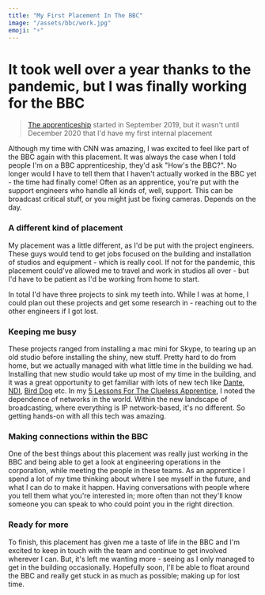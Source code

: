```yaml
---
title: "My First Placement In The BBC"
image: "/assets/bbc/work.jpg"
emoji: "⚡️"
---
```


# It took well over a year thanks to the pandemic, but I was finally working for the BBC

> [The apprenticeship](/bbc) started in September 2019, but it wasn't until December 2020 that I'd have my first internal placement

Although my time with CNN was amazing, I was excited to feel like part of the BBC again with this placement. It was always the case when I told people I'm on a BBC apprenticeship, they'd ask "How's the BBC?". No longer would I have to tell them that I haven't actually worked in the BBC yet - the time had finally come! Often as an apprentice, you're put with the support engineers who handle all kinds of, well, support. This can be broadcast critical stuff, or you might just be fixing cameras. Depends on the day.

<Picture pic="/assets/bbc/bars.jpeg" caption="" alt="TV gallery" />

### A different kind of placement

My placement was a little different, as I'd be put with the project engineers. These guys would tend to get jobs focused on the building and installation of studios and equipment - which is really cool. If not for the pandemic, this placement could've allowed me to travel and work in studios all over - but I'd have to be patient as I'd be working from home to start.

In total I'd have three projects to sink my teeth into. While I was at home, I could plan out these projects and get some research in - reaching out to the other engineers if I got lost.

<Picture
	pic="/assets/bbc/work.jpg"
	caption="Getting my head around de-rigging the studio gallery"
	alt="Me de-rigging the studio gallery"
/>

### Keeping me busy

These projects ranged from installing a mac mini for Skype, to tearing up an old studio before installing the shiny, new stuff. Pretty hard to do from home, but we actually managed with what little time in the building we had. Installing that new studio would take up most of my time in the building, and it was a great opportunity to get familiar with lots of new tech like [Dante](https://www.audinate.com/), [NDI](https://www.ndi.tv/), [Bird Dog](https://bird-dog.tv/) etc. In my [5 Lessons For The Clueless Apprentice](/cnn/5-lessons-for-the-clueless-apprentice), I noted the dependence of networks in the world. Within the new landscape of broadcasting, where everything is IP network-based, it's no different. So getting hands-on with all this tech was amazing.

<Picture pic="/assets/bbc/cable.jpg" caption="" alt="Network cable" />

### Making connections within the BBC

One of the best things about this placement was really just working in the BBC and being able to get a look at engineering operations in the corporation, while meeting the people in these teams. As an apprentice I spend a lot of my time thinking about where I see myself in the future, and what I can do to make it happen. Having conversations with people where you tell them what you're interested in; more often than not they'll know someone you can speak to who could point you in the right direction.

### Ready for more

To finish, this placement has given me a taste of life in the BBC and I'm excited to keep in touch with the team and continue to get involved wherever I can. But, it's left me wanting more - seeing as I only managed to get in the building occasionally. Hopefully soon, I'll be able to float around the BBC and really get stuck in as much as possible; making up for lost time.
